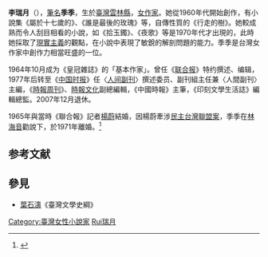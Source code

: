 '''李瑞月'''（{{bd|1944年||||catIdx=Li李}}），[[筆名|筆名]]'''季季'''，生於[[臺灣|臺灣]][[雲林縣|雲林縣]]，[[女作家|女作家]]。她從1960年代開始創作，有小說集《屬於十七歲的》、《誰是最後的玫瑰》等，自傳性質的《行走的樹》。她較成熟而令人刮目相看的小說，如《拾玉鐲》、《夜歌》等是1970年代才出現的，此時她採取了[[現實主義|現實主義]]的觀點，在小說中表現了敏銳的解剖問題的能力。季季是台灣女作家中創作力相當旺盛的一位。

1964年10月成为《皇冠雜誌》的「基本作家」。曾任《[[联合报|联合报]]》特约撰述、编辑，1977年后转至《[[中国时报|中国时报]]》任〈[[人间副刊|人间副刊]]〉撰述委员、副刊組主任兼〈人間副刊〉主編，《[[時報周刊|時報周刊]]》、[[時報文化|時報文化]]副總編輯，《中國時報》主筆，《印刻文學生活誌》編輯總監。2007年12月退休。

1965年與當時《聯合報》記者[[楊蔚|楊蔚]]結婚，因楊蔚牽涉[[民主台灣聯盟案|民主台灣聯盟案]]，季季在[[林海音|林海音]]勸說下，於1971年離婚。<ref>{{cite news |title=【自由副刊】【書與人】傷痕也該有它們的尊嚴 － 季季談《行走的樹》 |url=https://ent.ltn.com.tw/news/paper/923164 |language=zh-tw |author=孫梓評 |publisher=自由時報 |date=2015-10-13 |accessdate=2022-02-19 |archive-date=2022-02-19 |archive-url=https://web.archive.org/web/20220219210938/https://ent.ltn.com.tw/news/paper/923164 }}</ref>

==参考文献==
{{reflist}}

==參見==
*[[葉石濤|葉石濤]]《臺灣文學史綱》

{{TW-writer-stub}}

{{DEFAULTSORT:Ji季季}}
[[Category:臺灣女性小說家|Category:臺灣女性小說家]]
[[Category:李姓|Rui瑞月]]